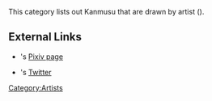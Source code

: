 This category lists out Kanmusu that are drawn by artist ''{{PAGENAME}}'' ({{lang|ja|A士}}).

==External Links==
*{{PAGENAME}}'s [https://www.pixiv.net/member.php?id=187424 Pixiv page]
*{{PAGENAME}}'s [https://twitter.com/kitsunefukka Twitter]

[[Category:Artists]]